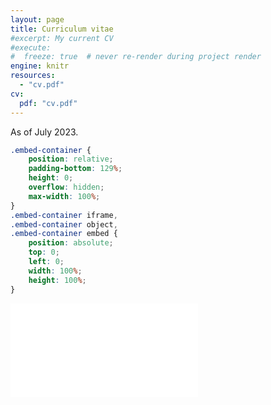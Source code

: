```yaml
---
layout: page
title: Curriculum vitae
#excerpt: My current CV
#execute:
#  freeze: true  # never re-render during project render
engine: knitr 
resources:
  - "cv.pdf"
cv:
  pdf: "cv.pdf"
---
```


As of July 2023.

```css
.embed-container {
    position: relative;
    padding-bottom: 129%;
    height: 0;
    overflow: hidden;
    max-width: 100%;
}
.embed-container iframe,
.embed-container object,
.embed-container embed {
    position: absolute;
    top: 0;
    left: 0;
    width: 100%;
    height: 100%;
}
```

```{=html}
<div class="embed-container">
  <iframe src="`r rmarkdown::metadata$cv$pdf`" style="border: 0.5px"></iframe>
</div>
```

